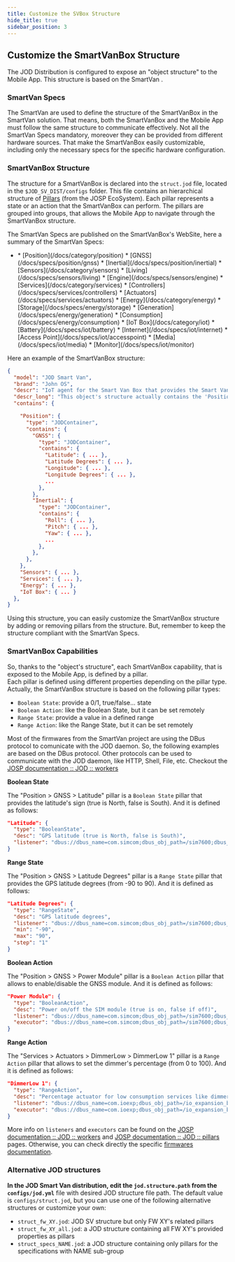 ```yaml
---
title: Customize the SVBox Structure
hide_title: true
sidebar_position: 3
---
```


<!--
 FROM   @site/src/components/templates/PageSoftware
 VER    1.0.3
-->






<SoftwareTitle
  name={software_name}
  status={software_status} />

## Customize the SmartVanBox Structure

The JOD Distribution is configured to expose an "object structure" to the Mobile
App. This structure is based on the SmartVan <MapSpecs />.


### SmartVan Specs

The SmartVan <MapSpecs /> are used to define the structure of the SmartVanBox in the
SmartVan solution. That means, both the SmartVanBox and the Mobile App must
follow the same structure to communicate effectively.
Not all the SmartVan Specs mandatory, moreover they can be provided from different
hardware sources. That make the SmartVanBox easily customizable, including only
the necessary specs for the specific hardware configuration.


### SmartVanBox Structure

The structure for a SmartVanBox is declared into the `struct.jod` file, located
in the `$JOD_SV_DIST/configs` folder. This file contains an hierarchical
structure of [Pillars](https://docs.johnosproject.org/references/josp/jod/specs/pillars/)
(from the JOSP EcoSystem). Each pillar represents a state or an action that the
SmartVanBox can perform. The pillars are grouped into groups, that allows the
Mobile App to navigate through the SmartVanBox structure.

The SmartVan Specs are published on the SmartVanBox's WebSite, here a
summary of the SmartVan Specs:

* <MapSpecs />
  * [Position](/docs/category/position)
    * [GNSS](/docs/specs/position/gnss)
    * [Inertial](/docs/specs/position/inertial)
  * [Sensors](/docs/category/sensors)
    * [Living](/docs/specs/sensors/living)
    * [Engine](/docs/specs/sensors/engine)
  * [Services](/docs/category/services)
    * [Controllers](/docs/specs/services/controllers)
    * [Actuators](/docs/specs/services/actuators)
  * [Energy](/docs/category/energy)
    * [Storage](/docs/specs/energy/storage)
    * [Generation](/docs/specs/energy/generation)
    * [Consumption](/docs/specs/energy/consumption)
  * [IoT Box](/docs/category/iot)
    * [Battery](/docs/specs/iot/battery)
    * [Internet](/docs/specs/iot/internet)
    * [Access Point](/docs/specs/iot/accesspoint)
    * [Media](/docs/specs/iot/media)
    * [Monitor](/docs/specs/iot/monitor)

Here an example of the SmartVanBox structure:

```json
{
  "model": "JOD Smart Van",
  "brand": "John OS",
  "descr": "IoT agent for the Smart Van Box that provides the Smart Van Specifications.",
  "descr_long": "This object's structure actually contains the 'Position', 'Sensors', 'Services', 'Energy' and the 'IoT Box > Energy + Internet' specifications groups",
  "contains": {

    "Position": {
      "type": "JODContainer",
      "contains": {
        "GNSS": {
          "type": "JODContainer",
          "contains": {
            "Latitude": { ... },
            "Latitude Degrees": { ... },
            "Longitude": { ... },
            "Longitude Degrees": { ... },
            ...
          },
        },
        "Inertial": {
          "type": "JODContainer",
          "contains": {
            "Roll": { ... },
            "Pitch": { ... },
            "Yaw": { ... },
            ...
          },
        },
      },
    },
    "Sensors": { ... },
    "Services": { ... },
    "Energy": { ... },
    "IoT Box": { ... }
  },
}
```

Using this structure, you can easily customize the SmartVanBox structure by
adding or removing pillars from the structure. But, remember to keep the
structure compliant with the SmartVan Specs.

### SmartVanBox Capabilities

So, thanks to the "object's structure", each SmartVanBox capability, that is
exposed to the Mobile App, is defined by a pillar.<br/>
Each pillar is defined using different properties depending on the pillar type.
Actually, the SmartVanBox structure is based on the following pillar types:

* `Boolean State`: provide a 0/1, true/false... state
* `Boolean Action`: like the Boolean State, but it can be set remotely
* `Range State`: provide a value in a defined range
* `Range Action`: like the Range State, but it can be set remotely

Most of the firmwares from the SmartVan project are using the DBus protocol to
comunicate with the JOD daemon. So, the following examples are based on the DBus
protocol. Other protocols can be used to communicate with the JOD daemon, like
HTTP, Shell, File, etc. Checkout the [JOSP documentation :: JOD :: workers](https://docs.johnosproject.org/references/josp/jod/specs/workers/)

**Boolean State**

The "Position > GNSS > Latitude" pillar is a `Boolean State` pillar that provides
the latitude's sign (true is North, false is South). And it is defined as follows:

```json
"Latitude": {
  "type": "BooleanState",
  "desc": "GPS latitude (true is North, false is South)",
  "listener": "dbus://dbus_name=com.simcom;dbus_obj_path=/sim7600;dbus_iface=com.simcom.sim7600;dbus_prop=pos_gps_lat;"
}
```

**Range State**

The "Position > GNSS > Latitude Degrees" pillar is a `Range State` pillar that
provides the GPS latitude degrees (from -90 to 90). And it is defined as follows:

```json
"Latitude Degrees": {
  "type": "RangeState",
  "desc": "GPS latitude degrees",
  "listener": "dbus://dbus_name=com.simcom;dbus_obj_path=/sim7600;dbus_iface=com.simcom.sim7600;dbus_prop=pos_gps_lat_degrees;",
  "min": "-90",
  "max": "90",
  "step": "1"
}
```

**Boolean Action**

The "Position > GNSS > Power Module" pillar is a `Boolean Action` pillar that
allows to enable/disable the GNSS module. And it is defined as follows:

```json
"Power Module": {
  "type": "BooleanAction",
  "desc": "Power on/off the SIM module (true is on, false if off)",
  "listener": "dbus://dbus_name=com.simcom;dbus_obj_path=/sim7600;dbus_iface=com.simcom.sim7600;dbus_prop=power_module_state;",
  "executor": "dbus://dbus_name=com.simcom;dbus_obj_path=/sim7600;dbus_iface=com.simcom.sim7600;dbus_method=power_module;dbus_method_params=%A_VAL%:Boolean;"
}
```

**Range Action**

The "Services > Actuators > DimmerLow > DimmerLow 1" pillar is a `Range Action`
pillar that allows to set the dimmer's percentage (from 0 to 100). And it is
defined as follows:

```json
"DimmerLow 1": {
  "type": "RangeAction",
  "desc": "Percentage actuator for low consumption services like dimmers (0 is off, 100 is completely on).",
  "listener": "dbus://dbus_name=com.ioexp;dbus_obj_path=/io_expansion_board;dbus_iface=com.ioexp;dbus_prop=NONE;",
  "executor": "dbus://dbus_name=com.ioexp;dbus_obj_path=/io_expansion_board;dbus_iface=com.ioexp;dbus_method=NONE;dbus_method_params=%VAL%:Boolean;"
}
```

More info on `listeners` and `executors` can be found on the [JOSP documentation :: JOD :: workers](https://docs.johnosproject.org/references/josp/jod/specs/workers/)
and [JOSP documentation :: JOD :: pillars](https://docs.johnosproject.org/references/josp/jod/specs/pillars/)
pages. Otherwise, you can check directly the specific [firmwares documentation](/docs/software#other-sources-and-repositories).


### Alternative JOD structures

**In the JOD Smart Van distribution, edit the `jod.structure.path` from the
`configs/jod.yml`** file with desired JOD structure file path. The default value
is `configs/struct.jod`, but you can use one of the following alternative
structures or customize your own:

* `struct_fw_XY.jod`: JOD SV structure but only FW XY's related pillars
* `struct_fw_XY_all.jod`: a JOD structure containing all FW XY's provided properties as pillars
* `struct_specs_NAME.jod`: a JOD structure containing only pillars for the specifications with NAME sub-group
